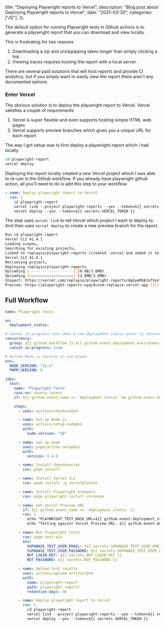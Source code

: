 
  title: "Deploying Playwright reports to Vercel",
  description: "Blog post about Deploying Playwright reports to Vercel",
  date: "2025-03-20",
  categories: ["JS"],
});

The default option for running Playwright tests in Github actions is to generate a playwright report that you can download and view locally.

This is frustrating for two reasons

1. Downloading a zip and unzippipping takes longer than simply clicking a link.
2. Viewing traces requires hosting the report with a local server.

There are several paid solutions that will host reports and provide CI analytics, but if you simply want to easily view the report there aren't any documented options.

### Enter Vercel

The obvious solution is to deploy the playwright report to Vercel. Vercel satisfies a couple of requirements

1. Vercel is super flexible and even supports hosting simple HTML web pages
2. Vercel supports preview branches which gives you a unique URL for each report

The way I got setup was to first deploy a playwright-report which i had locally. 

```bash
cd playwright-report
vercel deploy
```

Deploying the report locally created a new Vercel project which I was able to re-use in the Github workflow. If you already have playwright github action, all you'll need to do is add this step to your workflow.

```yaml
- name: Deploy playwright report to Vercel
  run: |
    cd playwright-report
    vercel link --project playwright-reports --yes --token=${{ secrets.VERCEL_TOKEN }}
    vercel deploy --yes --token=${{ secrets.VERCEL_TOKEN }}
```

The step uses `vercel link` to tell Vercel which project I want to deploy to. And then uses `vercel deploy` to create a new preview branch for the report.

```bash
Run cd playwright-report
Vercel CLI 41.4.1
Loading scopes…
Searching for existing projects…
Linked to replayio/playwright-reports (created .vercel and added it to .gitignore)
Vercel CLI 41.4.1
Retrieving project…
Deploying replayio/playwright-reports
Uploading [--------------------] (0.0B/3.8MB)
Uploading [====================] (3.8MB/3.8MB)
Inspect: https://vercel.com/replayio/playwright-reports/AgGyeMXAJufVynTTePQW9DSZpCy6
Preview: https://playwright-reports-ayqc9csnm-replayio.vercel.app [2s]

```

## Full Workflow

```yaml
name: Playwright Tests

on:
  deployment_status:

# Cancel in-progress runs when a new deployment status event is received
concurrency:
  group: ${{ github.workflow }}-${{ github.event.deployment.environment || github.ref }}
  cancel-in-progress: true

# Define Node.js version in one place
env:
  NODE_VERSION: "22.x"
  PNPM_VERSION: 8

jobs:
  test:
    name: "Playwright Tests"
    runs-on: ubuntu-latest
    if: ${{ github.event_name == 'deployment_status' && github.event.deployment_status.state == 'success' }}

    steps:
      - uses: actions/checkout@v4

      - name: Set up Node.js
        uses: actions/setup-node@v4
        with:
          node-version: "18"

      - name: Set up pnpm
        uses: pnpm/action-setup@v2
        with:
          version: 9.4.0

      - name: Install dependencies
        run: pnpm install

      - name: Install Vercel CLI
        run: pnpm install -g vercel@latest

      - name: Install Playwright browsers
        run: pnpm playwright install chromium

      - name: Get Vercel Preview URL
        if: ${{ github.event_name == 'deployment_status' }}
        run: |
          echo "PLAYWRIGHT_TEST_BASE_URL=${{ github.event.deployment_status.target_url }}" >> $GITHUB_ENV
          echo "Testing against Vercel Preview URL: ${{ github.event.deployment_status.target_url }}"

      - name: Run Playwright tests
        run: pnpm test:e2e
        env:
          SUPABASE_TEST_USER_EMAIL: ${{ secrets.SUPABASE_TEST_USER_EMAIL }}
          SUPABASE_TEST_USER_PASSWORD: ${{ secrets.SUPABASE_TEST_USER_PASSWORD }}
          NUT_LOGIN_KEY: ${{ secrets.NUT_LOGIN_KEY }}
          NUT_PASSWORD: ${{ secrets.NUT_PASSWORD }}

      - name: Upload test results
        uses: actions/upload-artifact@v4
        with:
          name: playwright-report
          path: playwright-report/
          retention-days: 30

      - name: Deploy playwright report to Vercel
        run: |
          cd playwright-report
          vercel link --project playwright-reports --yes --token=${{ secrets.VERCEL_TOKEN }}
          vercel deploy --yes --token=${{ secrets.VERCEL_TOKEN }}
```
